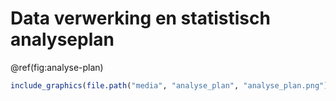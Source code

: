 # Data verwerking en statistisch analyseplan {#analyseplan}

\@ref(fig:analyse-plan)

```r
include_graphics(file.path("media", "analyse_plan", "analyse_plan.png"))
```
